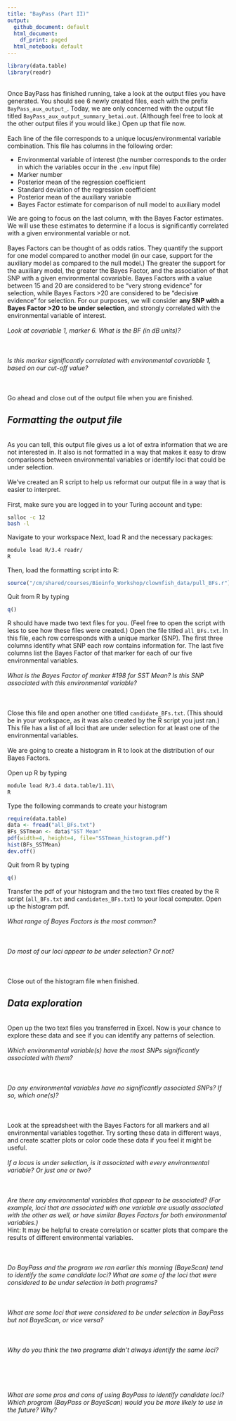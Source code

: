 ```yaml
---
title: "BayPass (Part II)"
output:
  github_document: default
  html_document:
    df_print: paged
  html_notebook: default
---
```

```r
library(data.table)
library(readr)

```
\
Once BayPass has finished running, take a look at the output files you have generated. You should see 6 newly created files, each with the prefix `BayPass_aux_output_`. Today, we are only concerned with the output file titled `BayPass_aux_output_summary_betai.out`. (Although feel free to look at the other output files if you would like.) Open up that file now.
\
\
Each line of the file corresponds to a unique locus/environmental variable combination. This file has columns in the following order:

* Environmental variable of interest (the number corresponds to the order in which the variables occur in the `.env` input file)
* Marker number
* Posterior mean of the regression coefficient
* Standard deviation of the regression coefficient
* Posterior mean of the auxiliary variable
* Bayes Factor estimate for comparison of null model to auxiliary model

We are going to focus on the last column, with the Bayes Factor estimates. We will use these estimates to determine if a locus is significantly correlated with a given environmental variable or not.
\
\
Bayes Factors can be thought of as odds ratios. They quantify the support for one model compared to another model (in our case, support for the auxiliary model as compared to the null model.) The greater the support for the auxiliary model, the greater the Bayes Factor, and the association of that SNP with a given environmental covariable. Bayes Factors with a value between 15 and 20 are considered to be "very strong evidence" for selection, while Bayes Factors >20 are considered to be "decisive evidence" for selection. For our purposes, we will consider **any SNP with a Bayes Factor >20 to be under selection**, and strongly correlated with the environmental variable of interest.
\
\
*Look at covariable 1, marker 6. What is the BF (in dB units)?*
\
\
\
\
*Is this marker significantly correlated with environmental covariable 1, based on our cut-off value?*
\
\
\
\
Go ahead and close out of the output file when you are finished.

## *__Formatting the output file__*

\
As you can tell, this output file gives us a lot of extra information that we are not interested in. It also is not formatted in a way that makes it easy to draw comparisons between environmental variables or identify loci that could be under selection.
\
\
We've created an R script to help us reformat our output file in a way that is easier to interpret.
\
\
First, make sure you are logged in to your Turing account and type:
```bash
salloc -c 12
bash -l
```
Navigate to your workspace Next, load R and the necessary packages:
```bash
module load R/3.4 readr/
R
```
Then, load the formatting script into R:
```r
source("/cm/shared/courses/Bioinfo_Workshop/clownfish_data/pull_BFs.r")
```
Quit from R by typing
```r
q()
```
R should have made two text files for you. (Feel free to open the script with less to see how these files were created.) Open the file titled `all_BFs.txt`. In this file, each row corresponds with a unique marker (SNP). The first three columns identify what SNP each row contains information for. The last five columns list the Bayes Factor of that marker for each of our five environmental variables.
\
\
*What is the Bayes Factor of marker #198 for SST Mean? Is this SNP associated with this environmental variable?*
\
\
\
\
Close this file and open another one titled `candidate_BFs.txt`. (This should be in your workspace, as it was also created by the R script you just ran.) This file has a list of all loci that are under selection for at least one of the environmental variables.
\
\
We are going to create a histogram in R to look at the distribution of our Bayes Factors.
\
\
Open up R by typing
```bash
module load R/3.4 data.table/1.11\
R
```
Type the following commands to create your histogram
```r
require(data.table)
data <- fread("all_BFs.txt")
BFs_SSTmean <- data$"SST Mean"
pdf(width=4, height=4, file="SSTmean_histogram.pdf")
hist(BFs_SSTMean)
dev.off()
```
Quit from R by typing
```r
q()
```
Transfer the pdf of your histogram and the two text files created by the R script (`all_BFs.txt` and `candidates_BFs.txt`) to your local computer. Open up the histogram pdf.
\
\
*What range of Bayes Factors is the most common?*
\
\
\
\
*Do most of our loci appear to be under selection? Or not?*
\
\
\
\
Close out of the histogram file when finished.

## *__Data exploration__*

\
Open up the two text files you transferred in Excel. Now is your chance to explore these data and see if you can identify any patterns of selection.
\
\
*Which environmental variable(s) have the most SNPs significantly associated with them?*
\
\
\
\
*Do any environmental variables have no significantly associated SNPs? If so, which one(s)?*
\
\
\
\
Look at the spreadsheet with the Bayes Factors for all markers and all environmental variables together. Try sorting these data in different ways, and create scatter plots or color code these data if you feel it might be useful.
\
\
*If a locus is under selection, is it associated with every environmental variable? Or just one or two?*
\
\
\
\
*Are there any environmental variables that appear to be associated? (For example, loci that are associated with one variable are usually associated with the other as well, or have similar Bayes Factors for both environmental variables.)*
\
Hint: It may be helpful to create correlation or scatter plots that compare the results of different environmental variables.
\
\
\
\
*Do BayPass and the program we ran earlier this morning (BayeScan) tend to identify the same candidate loci? What are some of the loci that were considered to be under selection in both programs?*
\
\
\
\
*What are some loci that were considered to be under selection in BayPass but not BayeScan, or vice versa?*
\
\
\
\
*Why do you think the two programs didn't always identify the same loci?*
\
\
\
\
\
\
*What are some pros and cons of using BayPass to identify candidate loci? Which program (BayPass or BayeScan) would you be more likely to use in the future? Why?*